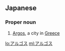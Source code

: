 ==Japanese==
===Proper noun===
{{wikipedia|Argos}}
{{ja-pos|ka|proper|rom=arugosu|hidx=あるこす}}
#[[Argos]], a city in [[Greece]]

[[lo:アルゴス]]
[[ml:アルゴス]]